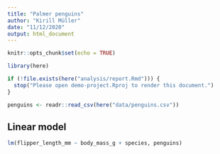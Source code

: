 ```yaml
---
title: "Palmer penguins"
author: "Kirill Müller"
date: "11/12/2020"
output: html_document
---
```


```r
knitr::opts_chunk$set(echo = TRUE)

library(here)

if (!file.exists(here("analysis/report.Rmd"))) {
  stop("Please open demo-project.Rproj to render this document.")
}

penguins <- readr::read_csv(here("data/penguins.csv"))
```

## Linear model

```r
lm(flipper_length_mm ~ body_mass_g + species, penguins)
```
